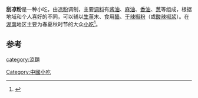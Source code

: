 '''刮凉粉'''是一种小吃，由[[凉粉_(中国北方)|凉粉]]调制，主要[[调料|调料]]有[[酱油|酱油]]、[[麻油|麻油]]、[[香油|香油]]、[[葱|葱]]等组成，根据地域和个人喜好的不同，可以辅以[[生薑|生薑]]末、食用[[醋|醋]]、[[干辣椒粉|干辣椒粉]]（或[[酸辣椒浆|酸辣椒浆]]）。在[[湖南|湖南]]地区主要为春夏秋时节的大众[[小吃|小吃]]<ref>{{Cite book|title=光阴小镇 故乡曾温柔地等我长大|last=张觅著|first=|publisher=北京：北京工业大学出版社|year=2015.05|isbn=978-7-5639-4251-0|location=|pages=84}}</ref>。

==参考==
{{reflist}}

{{Food-and-drink-stub}}
[[category:涼麵|category:涼麵]]
[[Category:中國小吃|Category:中國小吃]]